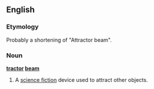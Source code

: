 ==English==

===Etymology===
Probably a shortening of "Attractor beam".

===Noun===
'''[[tractor]] [[beam]]'''
# A [[science fiction]] device used to attract other objects.